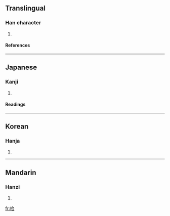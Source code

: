 ==Translingual==
===Han character===
{{Han char|rn=75|rad=木|as=05|sn=9|four=|canj=木戈口 (DIR)}}
# {{defn|Han|sort=木05}}
====References====
{{Han ref|kx=0517.050|dkj=14581|dj=0905.020|hdz=21191.060|uh=67B1|ud=26545}}

----
==Japanese==
===Kanji===
{{ja-kanji|grade=|rs=木05}}
# {{defn|Japanese}} 
====Readings====
{{ja-readings|on=[[い]] (i), [[し]] (shi), [[じ]] (ji)|kun=[[すき]] (suki)}}

----
==Korean==
===Hanja===
{{ko-hanja|hangeul=대|eumhun=|rv=dae|mr=tae|y=tya}}
# {{defn|Korean}}

----
==Mandarin==
===Hanzi===
{{cmn-hanzi|pin=[[yí]] (yi2)|wg=i<sup>2</sup>}}
# {{defn|Mandarin}}

[[fr:枱]]